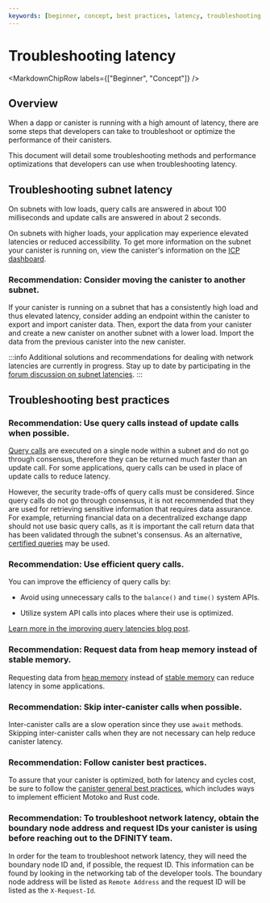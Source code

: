 ```yaml
---
keywords: [beginner, concept, best practices, latency, troubleshooting latency]
---
```



# Troubleshooting latency

<MarkdownChipRow labels={["Beginner", "Concept"]} />

## Overview

When a dapp or canister is running with a high amount of latency, there are some steps that developers can take to troubleshoot or optimize the performance of their canisters.

This document will detail some troubleshooting methods and performance optimizations that developers can use when troubleshooting latency.

## Troubleshooting subnet latency

On subnets with low loads, query calls are answered in about 100 milliseconds and update calls are answered in about 2 seconds.

On subnets with higher loads, your application may experience elevated latencies or reduced accessibility. To get more information on the subnet your canister is running on, view the canister's information on the [ICP dashboard](https://dashboard.internetcomputer.org/canisters).

### Recommendation: Consider moving the canister to another subnet.

If your canister is running on a subnet that has a consistently high load and thus elevated latency, consider adding an endpoint within the canister to export and import canister data. Then, export the data from your canister and create a new canister on another subnet with a lower load. Import the data from the previous canister into the new canister.

:::info
Additional solutions and recommendations for dealing with network latencies are currently in progress. Stay up to date by participating in the [forum discussion on subnet latencies](https://forum.dfinity.org/t/subnets-with-heavy-compute-load-what-can-you-do-now-next-steps/35762).
:::

## Troubleshooting best practices

### Recommendation: Use query calls instead of update calls when possible.

[Query calls](/docs/current/developer-docs/web-apps/design-dapps#using-query-calls) are executed on a single node within a subnet and do not go through consensus, therefore they can be returned much faster than an update call. For some applications, query calls can be used in place of update calls to reduce latency.

However, the security trade-offs of query calls must be considered. Since query calls do not go through consensus, it is not recommended that they are used for retrieving sensitive information that requires data assurance. For example, returning financial data on a decentralized exchange dapp should not use basic query calls, as it is important the call return data that has been validated through the subnet's consensus. As an alternative, [certified queries](/docs/current/developer-docs/web-apps/design-dapps#using-query-calls) may be used.

### Recommendation: Use efficient query calls.

You can improve the efficiency of query calls by:

- Avoid using unnecessary calls to the `balance()` and `time()` system APIs.

- Utilize system API calls into places where their use is optimized.

[Learn more in the improving query latencies blog post](https://internetcomputer.org/blog/features/improving-query-latencies).

### Recommendation: Request data from heap memory instead of stable memory.

Requesting data from [heap memory](/docs/current/developer-docs/smart-contracts/maintain/storage) instead of [stable memory](/docs/current/developer-docs/smart-contracts/maintain/storage) can reduce latency in some applications.

### Recommendation: Skip inter-canister calls when possible.

Inter-canister calls are a slow operation since they use `await` methods. Skipping inter-canister calls when they are not necessary can help reduce canister latency.

### Recommendation: Follow canister best practices.

To assure that your canister is optimized, both for latency and cycles cost, be sure to follow the [canister general best practices](/docs/current/developer-docs/smart-contracts/best-practices/general), which includes ways to implement efficient Motoko and Rust code.

### Recommendation: To troubleshoot network latency, obtain the boundary node address and request IDs your canister is using before reaching out to the DFINITY team.

In order for the team to troubleshoot network latency, they will need the boundary node ID and, if possible, the request ID. This information can be found by looking in the networking tab of the developer tools. The boundary node address will be listed as `Remote Address` and the request ID will be listed as the `X-Request-Id`.

